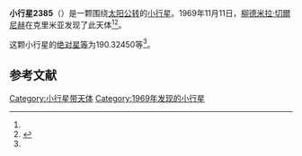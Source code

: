 {{Infobox planet
| bgcolour = #FFFFC0
| name = 2385 Mustel
| symbol = 
| image = 
| caption = 
| discovery = yes
| discovery_ref = 
| discoverer = [[柳德米拉·切爾尼赫|柳德米拉·切爾尼赫]]
| discovery_site = [[克里米亚|克里米亚]] 
| discovered = 1969年11月11日
| designations = yes
| mp_name = 
| named_after = 
| alt_names = 1969 VW/ 1976 YQ3 / A915 RH / A915 SA
| mp_category = [[主带小行星|主带小行星]]
| orbit_ref = <ref name="a">[http://ssd.jpl.nasa.gov/sbdb.cgi?sstr=2385 2385 Mustel] {{Wayback|url=http://ssd.jpl.nasa.gov/sbdb.cgi?sstr=2385 |date=20201129150306 }}，小行星數據庫瀏覽器（JPL Small-Body Database Browser）－[[美国国家航空航天局|美国国家航空航天局]]喷气推进实验室</ref>
| epoch = 2456400.5 (2013年4月18日更新)
| aphelion = {{convert|2.6016691|AU|km|3|abbr=on|lk=out}}
| perihelion = {{convert|1.8832269|AU|km|3|abbr=on}}
| semimajor = {{convert|2.2424480|AU|km|3|abbr=on}}
| eccentricity = 0.1601915
| period = 1226.540831 [[日|日]]<br />3.36[[儒略年|儒略年]]
| avg_speed = 
| inclination = 4.07716
| asc_node = 153.29167
| mean_anomaly = 
| arg_peri = 190.32450
| satellites = 
| physical_characteristics = yes
| dimensions = 
| mass = 
| density = 
| surface_grav = 
| escape_velocity = 
| sidereal_day = 
| axial_tilt = 
| pole_ecliptic_lat = 
| pole_ecliptic_lon = 
| albedo = 
| temperatures= 
| temp_name1 = 
| mean_temp_1 = 
| max_temp_1 = 
| temp_name2 = 
| max_temp_2 = 
| spectral_type = 
| abs_magnitude = 190.32450
}}

'''小行星2385'''（{{lang-en|2385 Mustel}}）是一颗围绕[[太阳|太阳]][[公转|公转]]的[[小行星|小行星]]。1969年11月11日，[[柳德米拉·切爾尼赫|柳德米拉·切爾尼赫]]在克里米亚发现了此天体<ref name="a" /><ref>{{cite news|title=小行星列表|url=http://cfa-www.harvard.edu/iau/lists/NumberedMPs.txt|accessdate=2013-07-08|newspaper=哈佛大学|archive-date=2008-05-17|archive-url=https://web.archive.org/web/20080517010638/http://cfa-www.harvard.edu/iau/lists/NumberedMPs.txt|dead-url=no}}</ref>。

这颗小行星的[[绝对星等|绝对星等]]为190.32450等<ref name="a" />。

==参考文献==
{{reflist}}
{{Minor Planet Number|[[小行星2384|小行星2384]]|[[小行星2386|小行星2386]]}}

{{小天体}}

[[Category:小行星带天体|Category:小行星带天体]]
[[Category:1969年发现的小行星|Category:1969年发现的小行星]]

{{asteroid-stub}}